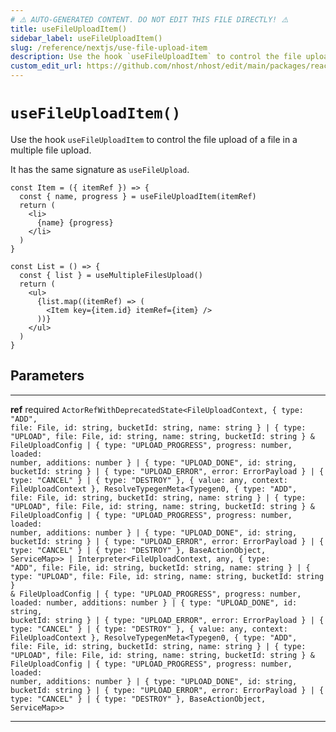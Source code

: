 ```yaml
---
# ⚠️ AUTO-GENERATED CONTENT. DO NOT EDIT THIS FILE DIRECTLY! ⚠️
title: useFileUploadItem()
sidebar_label: useFileUploadItem()
slug: /reference/nextjs/use-file-upload-item
description: Use the hook `useFileUploadItem` to control the file upload of a file in a multiple file upload.
custom_edit_url: https://github.com/nhost/nhost/edit/main/packages/react/src/useFileUpload.ts#L61
---
```


# `useFileUploadItem()`

Use the hook `useFileUploadItem` to control the file upload of a file in a multiple file upload.

It has the same signature as `useFileUpload`.

```tsx
const Item = ({ itemRef }) => {
  const { name, progress } = useFileUploadItem(itemRef)
  return (
    <li>
      {name} {progress}
    </li>
  )
}

const List = () => {
  const { list } = useMultipleFilesUpload()
  return (
    <ul>
      {list.map((itemRef) => (
        <Item key={item.id} itemRef={item} />
      ))}
    </ul>
  )
}
```

## Parameters

---

**<span className="parameter-name">ref</span>** <span className="optional-status">required</span> <code>ActorRefWithDeprecatedState&lt;FileUploadContext, { type: "ADD", file: File, id: string, bucketId: string, name: string } &#124; { type: "UPLOAD", file: File, id: string, name: string, bucketId: string } &amp; FileUploadConfig &#124; { type: "UPLOAD_PROGRESS", progress: number, loaded: number, additions: number } &#124; { type: "UPLOAD_DONE", id: string, bucketId: string } &#124; { type: "UPLOAD_ERROR", error: ErrorPayload } &#124; { type: "CANCEL" } &#124; { type: "DESTROY" }, { value: any, context: FileUploadContext }, ResolveTypegenMeta&lt;Typegen0, { type: "ADD", file: File, id: string, bucketId: string, name: string } &#124; { type: "UPLOAD", file: File, id: string, name: string, bucketId: string } &amp; FileUploadConfig &#124; { type: "UPLOAD_PROGRESS", progress: number, loaded: number, additions: number } &#124; { type: "UPLOAD_DONE", id: string, bucketId: string } &#124; { type: "UPLOAD_ERROR", error: ErrorPayload } &#124; { type: "CANCEL" } &#124; { type: "DESTROY" }, BaseActionObject, ServiceMap&gt;&gt; &#124; Interpreter&lt;FileUploadContext, any, { type: "ADD", file: File, id: string, bucketId: string, name: string } &#124; { type: "UPLOAD", file: File, id: string, name: string, bucketId: string } &amp; FileUploadConfig &#124; { type: "UPLOAD_PROGRESS", progress: number, loaded: number, additions: number } &#124; { type: "UPLOAD_DONE", id: string, bucketId: string } &#124; { type: "UPLOAD_ERROR", error: ErrorPayload } &#124; { type: "CANCEL" } &#124; { type: "DESTROY" }, { value: any, context: FileUploadContext }, ResolveTypegenMeta&lt;Typegen0, { type: "ADD", file: File, id: string, bucketId: string, name: string } &#124; { type: "UPLOAD", file: File, id: string, name: string, bucketId: string } &amp; FileUploadConfig &#124; { type: "UPLOAD_PROGRESS", progress: number, loaded: number, additions: number } &#124; { type: "UPLOAD_DONE", id: string, bucketId: string } &#124; { type: "UPLOAD_ERROR", error: ErrorPayload } &#124; { type: "CANCEL" } &#124; { type: "DESTROY" }, BaseActionObject, ServiceMap&gt;&gt;</code>

---
